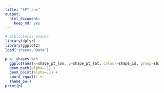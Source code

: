 ```yaml
---
title: "SPTrans"
output:
  html_document:
    keep_md: yes
---
```


```r
# Bibliotecas usadas
library(dplyr)
library(ggplot2)
load('shapes.RData')
```

```r
p <- shapes %>%
  ggplot(aes(x=shape_pt_lon, y=shape_pt_lat, colour=shape_id, group=shape_id)) +
  geom_path(alpha=.1) +
  geom_point(alpha=.1) +
  coord_equal() +
  theme_bw()
print(p)
```
